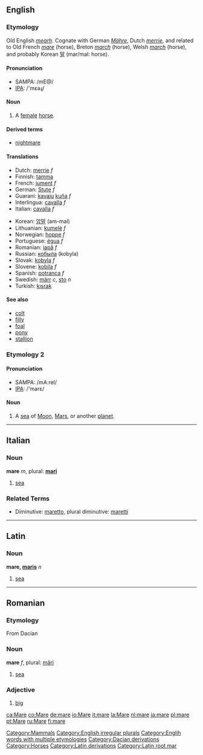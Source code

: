 ==English==
[[Category:Mammals]]

===Etymology===
Old English ''[[mearh]]''.  Cognate with German ''[[Mähre]]'', Dutch ''[[merrie]]'', and related to Old French ''[[mare#Old French|mare]]'' (horse), Breton ''[[march#Breton|march]]'' (horse), Welsh ''[[march#Welsh|march]]'' (horse), and probably Korean [[말]] (mar/mal: horse).

====Pronunciation====
*SAMPA: /mE@/
*[[w:IPA|IPA]]: /'mɛəɻ/

==== Noun ====
{{en-noun|mare|mares}}
#A [[female]] [[horse]].

==== Derived terms ====
*[[nightmare]]

==== Translations ====
{{top}}
*Dutch: [[merrie]] ''f''
*Finnish: [[tamma]]
*French: [[jument]] ''f''
*German: [[Stute]] ''f''
*Guarani: [[kavaju]] [[kuña]] ''f''
*Interlingua: [[cavalla]] ''f''
*Italian: [[cavalla]] ''f''
{{mid}}
*Korean: [[암말]] (am-mal) 
*Lithuanian: [[kumelė]] ''f''
*Norwegian: [[hoppe]] ''f''
*Portuguese: [[égua]] ''f''
*Romanian: [[iapă]] ''f''
*Russian: [[кобыла]] (kobyla)
*Slovak: [[kobyla#Slovak|kobyla]] ''f''
*Slovene: [[kobila]] ''f''
*Spanish: [[potranca]] ''f''
*Swedish: [[märr]] ''c'', [[sto]] ''n''
*Turkish: [[kısrak]]
{{bottom}}

==== See also ====
*[[colt]]
*[[filly]]
*[[foal]]
*[[pony]]
*[[stallion]]

===Etymology 2===
====Pronunciation====
*SAMPA: /mA:reI/
*[[w:IPA|IPA]]: /'marɛ/
====Noun====
{{en-noun|mare|maria}}

#A [[sea]] of [[Moon]], [[Mars]], or another [[planet]].

[[Category:English irregular plurals]]
[[Category:Englih words with multiple etymologies]]
----

==Italian==
=== Noun ===
'''mare''' ''m'', plural: '''[[mari]]'''
# [[sea]]

===Related Terms===
*Diminutive: [[maretto]], plural diminutive: [[maretti]]

----

==Latin==
=== Noun ===
'''mare, [[Wiktionary Appendix:Latin third declension|maris]]''' ''n''
# [[sea]]

----

==Romanian==
=== Etymology ===
From Dacian
=== Noun ===
'''mare''' ''f'', plural: [[mări]]
# [[sea]]

=== Adjective ===
# [[big]]



[[Category:Dacian derivations]]
[[Category:Horses]]
[[Category:Latin derivations]]
[[Category:Latin root mar]]

[[ca:Mare]]
[[co:Mare]]
[[de:mare]]
[[io:Mare]]
[[it:mare]]
[[la:Mare]]
[[nl:mare]]
[[ja:mare]]
[[pl:mare]]
[[pt:Mare]]
[[ru:Mare]]
[[fi:mare]]